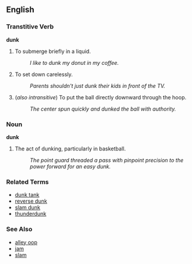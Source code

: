 ==English==

===Transtitive Verb===
'''dunk'''

# To submerge briefly in a liquid.
#: ''I like to dunk my donut in my coffee.''
# To set down carelessly.
#: ''Parents shouldn't just dunk their kids in front of the TV.''
# {{hoops}} (''also intransitive'') To put the ball directly downward through the hoop.
#: ''The center spun quickly and dunked the ball with authority.''

===Noun===
'''dunk'''

# The act of dunking, particularly in basketball.
#: ''The point guard threaded a pass with pinpoint precision to the power forward for an easy dunk.''

===Related Terms===
*[[dunk tank]]
*[[reverse dunk]]
*[[slam dunk]]
*[[thunderdunk]]

===See Also===
*[[alley oop]]
*[[jam]]
*[[slam]]